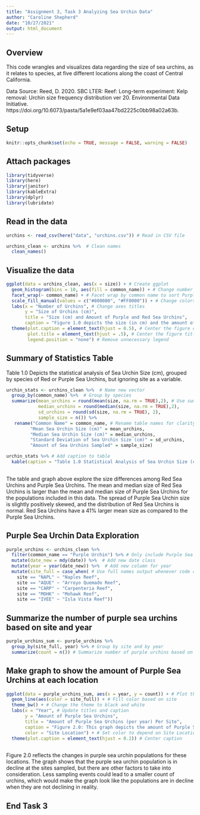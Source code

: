 ```yaml
---
title: "Assignment 3, Task 3 Analyzing Sea Urchin Data"
author: "Caroline Shepherd"
date: "10/27/2021"
output: html_document
---
```

## Overview

This code wrangles and visualizes data regarding the size of sea urchins, as it relates to species, at five different locations along the coast of Central California.

Data Source: Reed, D. 2020. SBC LTER: Reef: Long-term experiment: Kelp removal: Urchin size frequency distribution ver 20. Environmental Data Initiative. https://doi.org/10.6073/pasta/5a1e9ef03aa47bd2225c0bb98a02a63b. 

## Setup

```r
knitr::opts_chunk$set(echo = TRUE, message = FALSE, warning = FALSE)
```

## Attach packages

```r
library(tidyverse)
library(here)
library(janitor)
library(kableExtra)
library(dplyr)
library(lubridate)
```

## Read in the data

```r
urchins <- read_csv(here("data", "urchins.csv")) # Read in CSV file

urchins_clean <- urchins %>%  # Clean names
  clean_names()
```

## Visualize the data

```r
ggplot(data = urchins_clean, aes(x = size)) + # Create ggplot
  geom_histogram(bins = 10, aes(fill = common_name)) + # Change number of bins from default to 10, and change fill color with common_name
  facet_wrap(~ common_name) + # Facet wrap by common name to sort Purple and Red Sea Urchins
  scale_fill_manual(values = c("#800080", "#FF0000")) + # Change colors of bins
  labs(x = "Number of Urchins", # Change axes titles
       y = "Size of Urchins (cm)",
       title = "Size (cm) and Amount of Purple and Red Sea Urchins",
       caption = "Figure 1.0 depicts the size (in cm) and the amount of sea urchins, sorted by species (Red or Purple Sea Urchins)") +
  theme(plot.caption = element_text(hjust = 0.5), # Center the figure caption
        plot.title = element_text(hjust = .5), # Center the figure title
        legend.position = "none") # Remove unnecessary legend

```

## Summary of Statistics Table

Table 1.0 Depicts the statistical analysis of Sea Urchin Size (cm), grouped by species of Red or Purple Sea Urchins, but ignoring site as a variable.

```r
urchin_stats <- urchins_clean %>%  # Name new vector
  group_by(common_name) %>%  # Group by species
  summarize(mean_urchins = round(mean(size, na.rm = TRUE),2), # Use summarize to find several statistics 
            median_urchins = round(median(size, na.rm = TRUE),2),
            sd_urchins = round(sd(size, na.rm = TRUE), 2),
            sample_size = n()) %>% 
   rename("Common Name" = common_name, # Rename table names for clarity
         "Mean Sea Urchin Size (cm)" = mean_urchins,
         "Median Sea Urchin Size (cm)" = median_urchins,
         "Standard Deviation of Sea Urchin Size (cm)" = sd_urchins,
         "Amount of Sea Urchins Sampled" = sample_size)

urchin_stats %>% # Add caption to table
  kable(caption = "Table 1.0 Statistical Analysis of Sea Urchin Size (cm), Grouped by Species")
  
```



The table and graph above explore the size differences among Red Sea Urchins and Purple Sea Urchins. The mean and median size of Red Sea Urchins is larger than the mean and median size of Purple Sea Urchins for the populations included in this data. The spread of Purple Sea Urchin size is slightly positively skewed, and the distribution of Red Sea Urchins is normal. Red Sea Urchins have a 41% larger mean size as compared to the Purple Sea Urchins.

## Purple Sea Urchin Data Exploration
```r
purple_urchins <- urchins_clean %>% 
  filter(common_name == "Purple Urchin") %>% # Only include Purple Sea Urchins
  mutate(date_new = mdy(date)) %>%  # Add new date class
  mutate(year = year(date_new)) %>%  # Add new column for year
  mutate(site_full = case_when( # Use full names output whenever code calls for any of the shortened names
    site == "NAPL" ~ "Naples Reef",
    site == "AQUE" ~ "Arroyo Quemado Reef",
    site == "CARP" ~ "Carpenteria Reef",
    site == "MOHK" ~ "Mohawk Reef",
    site == "IVEE" ~ "Isla Vista Reef"))
```


## Summarize the number of purple sea urchins based on site and year
```r
purple_urchins_sum <- purple_urchins %>% 
  group_by(site_full, year) %>% # Group by site and by year
  summarize(count = n()) # Summarize number of purple urchins based on site and year
```

## Make graph to show the amount of Purple Sea Urchins at each location

```r
ggplot(data = purple_urchins_sum, aes(x = year, y = count)) + # Plot the data
  geom_line(aes(color = site_full)) + # Fill color based on site
  theme_bw() + # Change the theme to black and white
  labs(x = "Year", # Update titles and caption
       y = "Amount of Purple Sea Urchins",
       title = "Amount of Purple Sea Urchins (per year) Per Site",
       caption = "Figure 2.0: This graph depicts the amount of Purple Sea Urchins present at each location listed, over time (years)",
       color = "Site Location") + # Set color to depend on Site Location
  theme(plot.caption = element_text(hjust = 0.2)) # Center caption
  
```

Figure 2.0 reflects the changes in purple sea urchin populations for these locations. The graph shows that the purple sea urchin population is in decline at the sites sampled, but there are other factors to take into consideration. Less sampling events could lead to a smaller count of urchins, which would make the graph look like the populations are in decline when they are not declining in reality.


## End Task 3
